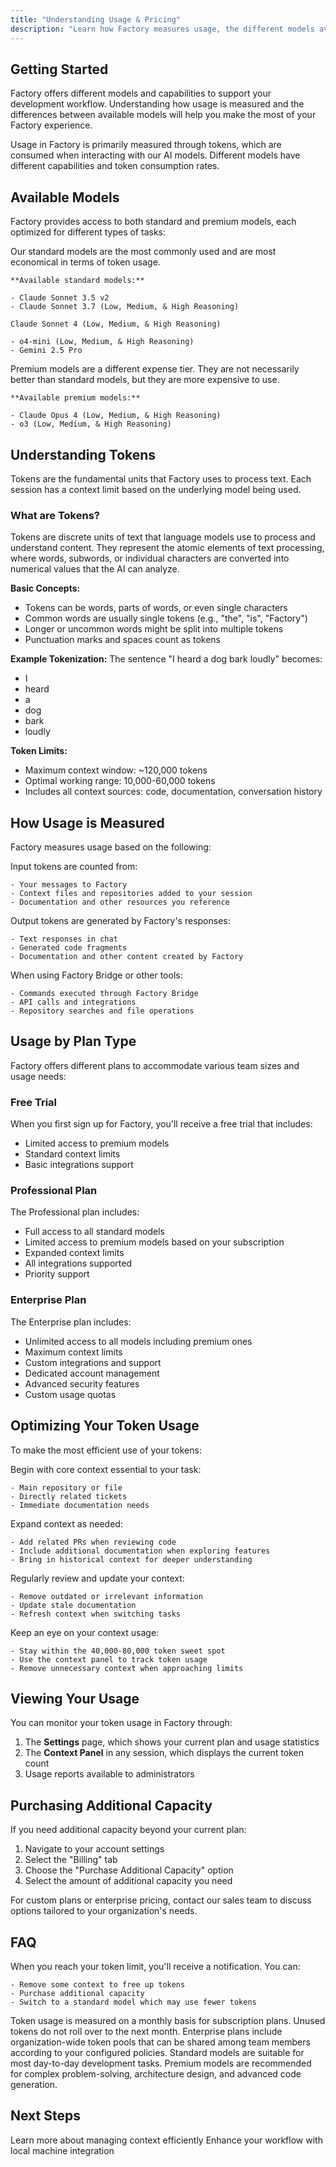 ```yaml
---
title: "Understanding Usage & Pricing"
description: "Learn how Factory measures usage, the different models available, and how to optimize your token usage for maximum efficiency"
---
```


## Getting Started

Factory offers different models and capabilities to support your development workflow. Understanding how usage is measured and the differences between available models will help you make the most of your Factory experience.

Usage in Factory is primarily measured through tokens, which are consumed when interacting with our AI models. Different models have different capabilities and token consumption rates.

## Available Models

Factory provides access to both standard and premium models, each optimized for different types of tasks:

<CardGroup cols={2}>
  <Card title="Standard Models" icon="robot">
    Our standard models are the most commonly used and are most economical in terms of token usage.

    **Available standard models:**

    - Claude Sonnet 3.5 v2
    - Claude Sonnet 3.7 (Low, Medium, & High Reasoning)

    Claude Sonnet 4 (Low, Medium, & High Reasoning)

    - o4-mini (Low, Medium, & High Reasoning)
    - Gemini 2.5 Pro
  </Card>
  <Card title="Premium Models" icon="crown">
    Premium models are a different expense tier. They are not necessarily better than standard models, but they are more expensive to use.

    **Available premium models:**

    - Claude Opus 4 (Low, Medium, & High Reasoning)
    - o3 (Low, Medium, & High Reasoning)
  </Card>
</CardGroup>

## Understanding Tokens

<Note>
  Tokens are the fundamental units that Factory uses to process text. Each session has a context limit based on the underlying model being used.
</Note>

### What are Tokens?

Tokens are discrete units of text that language models use to process and understand content. They represent the atomic elements of text processing, where words, subwords, or individual characters are converted into numerical values that the AI can analyze.

**Basic Concepts:**

- Tokens can be words, parts of words, or even single characters
- Common words are usually single tokens (e.g., "the", "is", "Factory")
- Longer or uncommon words might be split into multiple tokens
- Punctuation marks and spaces count as tokens

**Example Tokenization:**
The sentence "I heard a dog bark loudly" becomes:

- I
- heard
- a
- dog
- bark
- loudly

**Token Limits:**

- Maximum context window: ~120,000 tokens
- Optimal working range: 10,000-60,000 tokens
- Includes all context sources: code, documentation, conversation history

## How Usage is Measured

Factory measures usage based on the following:

<AccordionGroup>
  <Accordion title="Input Tokens">
    Input tokens are counted from:

    - Your messages to Factory
    - Context files and repositories added to your session
    - Documentation and other resources you reference
  </Accordion>
  <Accordion title="Output Tokens">
    Output tokens are generated by Factory's responses:

    - Text responses in chat
    - Generated code fragments
    - Documentation and other content created by Factory
  </Accordion>
  <Accordion title="Tool Usage">
    When using Factory Bridge or other tools:

    - Commands executed through Factory Bridge
    - API calls and integrations
    - Repository searches and file operations
  </Accordion>
</AccordionGroup>

## Usage by Plan Type

Factory offers different plans to accommodate various team sizes and usage needs:

### Free Trial

When you first sign up for Factory, you'll receive a free trial that includes:

- Limited access to premium models
- Standard context limits
- Basic integrations support

### Professional Plan

The Professional plan includes:

- Full access to all standard models
- Limited access to premium models based on your subscription
- Expanded context limits
- All integrations supported
- Priority support

### Enterprise Plan

The Enterprise plan includes:

- Unlimited access to all models including premium ones
- Maximum context limits
- Custom integrations and support
- Dedicated account management
- Advanced security features
- Custom usage quotas

## Optimizing Your Token Usage

To make the most efficient use of your tokens:

<Steps>
  <Step title="Start Focused">
    Begin with core context essential to your task:

    - Main repository or file
    - Directly related tickets
    - Immediate documentation needs
  </Step>
  <Step title="Add Context Gradually">
    Expand context as needed:

    - Add related PRs when reviewing code
    - Include additional documentation when exploring features
    - Bring in historical context for deeper understanding
  </Step>
  <Step title="Maintain Context Hygiene">
    Regularly review and update your context:

    - Remove outdated or irrelevant information
    - Update stale documentation
    - Refresh context when switching tasks
  </Step>
  <Step title="Monitor Context Size">
    Keep an eye on your context usage:

    - Stay within the 40,000-80,000 token sweet spot
    - Use the context panel to track token usage
    - Remove unnecessary context when approaching limits
  </Step>
</Steps>

## Viewing Your Usage

You can monitor your token usage in Factory through:

1. The **Settings** page, which shows your current plan and usage statistics
2. The **Context Panel** in any session, which displays the current token count
3. Usage reports available to administrators

## Purchasing Additional Capacity

If you need additional capacity beyond your current plan:

1. Navigate to your account settings
2. Select the "Billing" tab
3. Choose the "Purchase Additional Capacity" option
4. Select the amount of additional capacity you need

<Card title="Contact Sales" icon="phone" href="mailto:sales@factory.ai">
  For custom plans or enterprise pricing, contact our sales team to discuss options tailored to your organization's needs.
</Card>

## FAQ

<AccordionGroup>
  <Accordion title="What happens when I reach my token limit?">
    When you reach your token limit, you'll receive a notification. You can:

    - Remove some context to free up tokens
    - Purchase additional capacity
    - Switch to a standard model which may use fewer tokens
  </Accordion>
  <Accordion title="Do unused tokens roll over?">
    Token usage is measured on a monthly basis for subscription plans. Unused tokens do not roll over to the next month.
  </Accordion>
  <Accordion title="Can I share tokens across my organization?">
    Enterprise plans include organization-wide token pools that can be shared among team members according to your configured policies.
  </Accordion>
  <Accordion title="How do I know which model to use?">
    Standard models are suitable for most day-to-day development tasks. Premium models are recommended for complex problem-solving, architecture design, and advanced code generation.
  </Accordion>
</AccordionGroup>

## Next Steps

<CardGroup cols={2}>
  <Card title="Explore Context Management" icon="sitemap" href="/user-guides/managing-context/understanding-context">
    Learn more about managing context efficiently
  </Card>
  <Card title="Try Factory Bridge" icon="bridge" href="/user-guides/factory-bridge/installation-and-usage">
    Enhance your workflow with local machine integration
  </Card>
</CardGroup>
